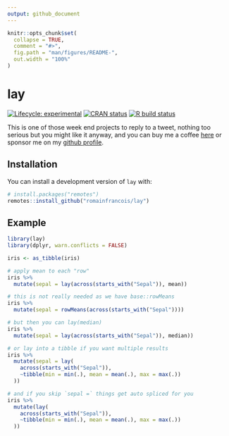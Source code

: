 ```yaml
---
output: github_document
---
```


<!-- README.md is generated from README.Rmd. Please edit that file -->

```r
knitr::opts_chunk$set(
  collapse = TRUE,
  comment = "#>",
  fig.path = "man/figures/README-",
  out.width = "100%"
)
```

# lay

<!-- badges: start -->
[![Lifecycle: experimental](https://img.shields.io/badge/lifecycle-experimental-orange.svg)](https://www.tidyverse.org/lifecycle/#experimental)
[![CRAN status](https://www.r-pkg.org/badges/version/lay)](https://CRAN.R-project.org/package=lay)
[![R build status](https://github.com/courtiol/lay/workflows/R-CMD-check/badge.svg)](https://github.com/courtiol/lay)
<!-- badges: end -->

This is one of those week end projects to reply to a tweet, nothing too serious but you might 
like it anyway, and you can buy me a coffee [here](https://ko-fi.com/romain) or sponsor me 
on my [github profile](https://github.com/romainfrancois). 

## Installation

You can install a development version of `lay` with:

``` r
# install.packages("remotes")
remotes::install_github("romainfrancois/lay")
```

## Example

```r
library(lay)
library(dplyr, warn.conflicts = FALSE)

iris <- as_tibble(iris)

# apply mean to each "row"
iris %>% 
  mutate(sepal = lay(across(starts_with("Sepal")), mean))

# this is not really needed as we have base::rowMeans
iris %>% 
  mutate(sepal = rowMeans(across(starts_with("Sepal"))))

# but then you can lay(median)
iris %>% 
  mutate(sepal = lay(across(starts_with("Sepal")), median))

# or lay into a tibble if you want multiple results
iris %>% 
  mutate(sepal = lay(
    across(starts_with("Sepal")), 
    ~tibble(min = min(.), mean = mean(.), max = max(.))
  ))

# and if you skip `sepal =` things get auto spliced for you
iris %>% 
  mutate(lay(
    across(starts_with("Sepal")), 
    ~tibble(min = min(.), mean = mean(.), max = max(.))
  ))

```
